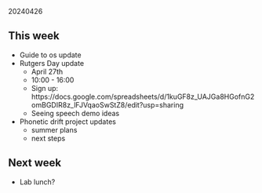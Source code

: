 20240426  

## This week

- Guide to os update
- Rutgers Day update
  - April 27th
  - 10:00 - 16:00
  - Sign up: https://docs.google.com/spreadsheets/d/1kuGF8z_UAJGa8HGofnG2omBGDIR8z_lFJVqaoSwStZ8/edit?usp=sharing
  - Seeing speech demo ideas
- Phonetic drift project updates
  - summer plans
  - next steps

## Next week

- Lab lunch?
